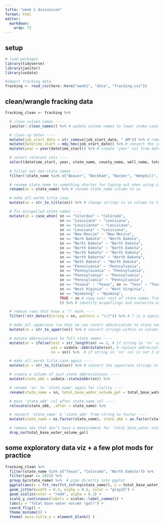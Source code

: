 ```yaml
---
title: "week 1 discussion"
format: html
editor: 
  markdown: 
    wrap: 72
---
```


## setup

```r
# load packages
library(tidyverse)
library(janitor)
library(usdata)
```

```r
#import fracking data
fracking <- read_csv(here::here("week1", "data", "fracking.csv"))
```

## clean/wrangle fracking data

```r
fracking_clean <- fracking %>% 

  # clean column names ----
  janitor::clean_names() %>% # update column names to lower snake case "_"

  # clean up dates ----
  mutate(job_start_date = str_remove(job_start_date, " AM")) %>% # remove 'AM' from the job_start_date column
  mutate(datetime_start = mdy_hms(job_start_date)) %>% # convert the job_start_date from a string to datetime as a new column 
  mutate(year = year(datetime_start)) %>% # create 'year' col from date

  # select relevant cols ----
  select(datetime_start, year, state_name, county_name, well_name, total_base_water_volume) %>% # specify names of columns to keep
  
  # filter out non-state names ----
  filter(!state_name %in% c("Beaver", "Beckham", "Harper", "Hemphill", "Midland", "Red River", "Roosevelt", "Rusk", "State", "WARD")) %>% # specify names of non-state names to remove

  # rename state_name to something shorter for typing out when using case_when (not necessary)
  rename(sn = state_name) %>% # rename state_name column to sn 

  # make all words title case 
  mutate(sn = str_to_title(sn)) %>% # change strings in sn column to title case

  # fix misspelled state names ---- 
  mutate(sn = case_when( sn == "Colordao" ~ "Colorado", 
                         sn == "Loiusiana" ~ "Louisiana", 
                         sn == "Louisianna" ~ "Louisiana", 
                         sn == "Lousiana" ~ "Louisiana", 
                         sn == "New Mexcio" ~ "New Mexico", 
                         sn == "Norh Dakota" ~ "North Dakota",
                         sn == "Norht Dakota" ~ "North Dakota", 
                         sn == "North Dakota" ~ "North Dakota", 
                         sn == "North Dakata" ~ "North Dakota", 
                         sn == "North Dakotta" ~ "North Dakota", 
                         sn == "Noth Dakota" ~ "North Dakota", 
                         sn == "Pennslvania" ~ "Pennsylvania", 
                         sn == "Pennsylavania" ~ "Pennsylvania", 
                         sn == "Pennsylvanya" ~ "Pennsylvania", 
                         sn == "Penssylvania" ~ "Pennsylvania", 
                         sn == "Texasa" ~ "Texas", sn == "Texs" ~ "Texas", 
                         sn == "West Viginia" ~ "West Virginia", 
                         sn == "Wyominng" ~ "Wyoming", 
                         TRUE ~ sn # copy over rest of state names from as-is 
                         )) %>% # identify mispellings and overwrite with correct names

  # remove rows that have a '?' mark ---- 
  filter(!str_detect(string = sn, pattern = "\\?")) %>% # ? is a special chr; escape with \\ prefix

  # make all uppercase (so that we can covert abbreviation to state names) ---- 
  mutate(sn = str_to_upper(sn)) %>% # convert strings within sn column to all uppercase

  # mutate abbreviations to full state names ---- 
  mutate(sn = ifelse(test = str_length(sn) == 2, # if string in 'sn' col is 2 chrs long 
                     yes = usdata::abbr2state(sn), # replace abbreviation with full state name 
                     no = sn)) %>%  # if string in 'sn' col is not 2 chrs long, keep state name as-is

  # make all words title case again ---- 
  mutate(sn = str_to_title(sn)) %>% # convert the uppercase strings in sn back to title case

  # create a column of just state abbreviations ---- 
  mutate(state_abb = usdata::state2abbr(sn)) %>% 

  # rename 'sn' to 'state_name' again for clarity ---- 
  rename(state_name = sn, total_base_water_volume_gal = total_base_water_volume) %>% 

  # move 'state_abb' col after state_name col ---- 
  relocate(state_abb, .after = state_name) %>% 

  # convert 'state_name' & 'state_abb' from string to factor ---- 
  mutate(state_name = as.factor(state_name), state_abb = as.factor(state_abb)) %>% 

  # remove obs that don't have a measurement for 'total_base_water_volume' (NA) ---- 
  drop_na(total_base_water_volume_gal)
```

## some exploratory data viz + a few plot mods for practice

```r
fracking_clean %>% 
  filter(state_name %in% c("Texas", "Colorado", "North Dakota")) %>% 
  filter(year == 2015) %>% 
  group_by(state_name) %>%  # pipe directly into ggplot 
  ggplot(aes(x = fct_rev(fct_infreq(state_name)), y = total_base_water_volume_gal)) + # need to reverse fct order for coord_flip() (plots lowest freq at top by default) 
  geom_jitter(width = 0.3, alpha = 0.5, color = "gray15") + 
  geom_violin(color = "red4", alpha = 0.3) + 
  scale_y_continuous(labels = scales::label_comma()) + 
  labs(y = "Total base water volumn (gal)") + 
  coord_flip() + 
  theme_minimal() + 
  theme( axis.title.y = element_blank() )
```
